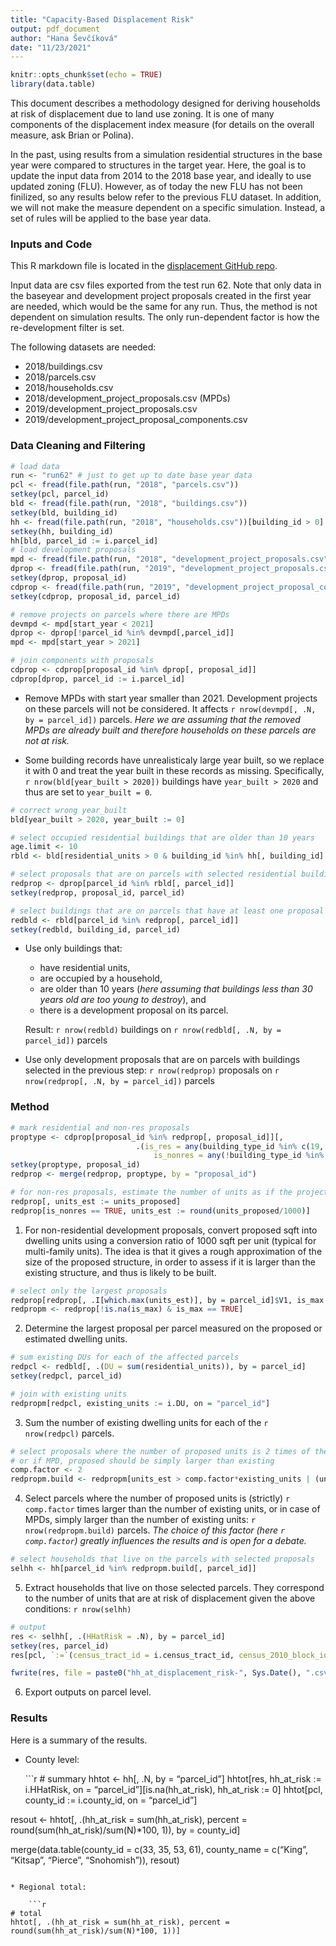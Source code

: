 ```yaml
---
title: "Capacity-Based Displacement Risk"
output: pdf_document
author: "Hana Ševčíková"
date: "11/23/2021"
---
```


```r
knitr::opts_chunk$set(echo = TRUE)
library(data.table)
```

This document describes a methodology designed for deriving households at risk of displacement due to land use zoning. It is one of many components of the displacement index measure (for details on the overall measure, ask Brian or Polina).

In the past, using results from a simulation residential structures in the base year were compared to structures in the target year. Here, the goal is to update the input data from 2014 to the 2018 base year, and ideally to use updated zoning (FLU). However, as of today the new FLU has not been finilized, so any results below refer to the previous FLU dataset. In addition, we will not make the measure dependent on a specific simulation. Instead, a set of rules will be applied to the base year data. 

### Inputs and Code

This R markdown file is located in the [displacement GitHub repo]( https://github.com/psrc/urbansimRtools/blob/master/displacement/displacement_risk.Rmd). 

Input data are csv files exported from the test run 62. Note that only data in the baseyear and development project proposals created in the first year are needed, which would be the same for any run. Thus, the method is not dependent on simulation results. The only run-dependent factor is how the re-development filter is set. 

The following datasets are needed:

* 2018/buildings.csv
* 2018/parcels.csv
* 2018/households.csv
* 2018/development_project_proposals.csv (MPDs)
* 2019/development_project_proposals.csv
* 2019/development_project_proposal_components.csv

### Data Cleaning and Filtering

```r
# load data
run <- "run62" # just to get up to date base year data
pcl <- fread(file.path(run, "2018", "parcels.csv"))
setkey(pcl, parcel_id)
bld <- fread(file.path(run, "2018", "buildings.csv"))
setkey(bld, building_id)
hh <- fread(file.path(run, "2018", "households.csv"))[building_id > 0]
setkey(hh, building_id)
hh[bld, parcel_id := i.parcel_id]
# load development proposals
mpd <- fread(file.path(run, "2018", "development_project_proposals.csv"))
dprop <- fread(file.path(run, "2019", "development_project_proposals.csv"))
setkey(dprop, proposal_id)
cdprop <- fread(file.path(run, "2019", "development_project_proposal_components.csv"))
setkey(cdprop, proposal_id, parcel_id)

# remove projects on parcels where there are MPDs
devmpd <- mpd[start_year < 2021]
dprop <- dprop[!parcel_id %in% devmpd[,parcel_id]]
mpd <- mpd[start_year > 2021]

# join components with proposals
cdprop <- cdprop[proposal_id %in% dprop[, proposal_id]]
cdprop[dprop, parcel_id := i.parcel_id]
```

* Remove MPDs with start year smaller than 2021. Development projects on these parcels will not be considered. It affects `r nrow(devmpd[, .N, by = parcel_id])` parcels. *Here we are assuming that the removed MPDs are already built and therefore households on these parcels are not at risk.*  

* Some building records have unrealisticaly large year built, so we replace it with 0 and treat the year built in these records as missing. Specifically, `r nrow(bld[year_built > 2020])` buildings have `year_built > 2020` and thus are set to `year_built = 0`.

```r
# correct wrong year_built
bld[year_built > 2020, year_built := 0]
```

```r
# select occupied residential buildings that are older than 10 years
age.limit <- 10
rbld <- bld[residential_units > 0 & building_id %in% hh[, building_id] & year_built < (2020 - age.limit)]

# select proposals that are on parcels with selected residential buildings
redprop <- dprop[parcel_id %in% rbld[, parcel_id]]
setkey(redprop, proposal_id, parcel_id)

# select buildings that are on parcels that have at least one proposal
redbld <- rbld[parcel_id %in% redprop[, parcel_id]]
setkey(redbld, building_id, parcel_id)
```

* Use only buildings that:
    * have residential units, 
    * are occupied by a household, 
    * are older than 10 years (*here assuming that buildings less than 30 years old are too young to destroy*), and 
    * there is a development proposal on its parcel.

    Result: `r nrow(redbld)` buildings on `r nrow(redbld[, .N, by = parcel_id])` parcels
    
* Use only development proposals that are on parcels with buildings selected in the previous step: `r nrow(redprop)` proposals on `r nrow(redprop[, .N, by = parcel_id])` parcels

### Method

```r
# mark residential and non-res proposals
proptype <- cdprop[proposal_id %in% redprop[, proposal_id]][, 
                            .(is_res = any(building_type_id %in% c(19, 4, 12)), 
                                is_nonres = any(!building_type_id %in% c(19, 4, 12))), by = proposal_id]
setkey(proptype, proposal_id)
redprop <- merge(redprop, proptype, by = "proposal_id")

# for non-res proposals, estimate the number of units as if the project would be MF residential
redprop[, units_est := units_proposed]
redprop[is_nonres == TRUE, units_est := round(units_proposed/1000)]
```

1. For non-residential development proposals, convert proposed sqft into dwelling units using a conversion ratio of 1000 sqft per unit (typical for multi-family units). The idea is that it gives a rough approximation of the size of the proposed structure, in order to assess if it is larger than the existing structure, and thus is likely to be built. 

```r
# select only the largest proposals
redprop[redprop[, .I[which.max(units_est)], by = parcel_id]$V1, is_max := TRUE]
redpropm <- redprop[!is.na(is_max) & is_max == TRUE]
```

2. Determine the largest proposal per parcel measured on the proposed or estimated dwelling units. 

```r
# sum existing DUs for each of the affected parcels
redpcl <- redbld[, .(DU = sum(residential_units)), by = parcel_id]
setkey(redpcl, parcel_id)

# join with existing units
redpropm[redpcl, existing_units := i.DU, on = "parcel_id"]
```

3. Sum the number of existing dwelling units for each of the `r nrow(redpcl)` parcels.

```r
# select proposals where the number of proposed units is 2 times of the existing units, 
# or if MPD, proposed should be simply larger than existing 
comp.factor <- 2
redpropm.build <- redpropm[units_est > comp.factor*existing_units | (units_est > existing_units & parcel_id %in% mpd[, parcel_id])]
```

4. Select parcels where the number of proposed units is (strictly) `r comp.factor` times  larger than the number of existing units, or in case of MPDs, simply larger than the number of existing units: `r nrow(redpropm.build)` parcels. *The choice of this factor (here `r comp.factor`) greatly influences the results and is open for a debate.*

```r
# select households that live on the parcels with selected proposals
selhh <- hh[parcel_id %in% redpropm.build[, parcel_id]]
```

5. Extract households that live on those selected parcels. They correspond to the number of units that are at risk of displacement given the above conditions: `r nrow(selhh)`

```r
# output
res <- selhh[, .(HHatRisk = .N), by = parcel_id]
setkey(res, parcel_id)
res[pcl, `:=`(census_tract_id = i.census_tract_id, census_2010_block_id = i.census_2010_block_id)]

fwrite(res, file = paste0("hh_at_displacement_risk-", Sys.Date(), ".csv"))
```

6. Export outputs on parcel level.

### Results

Here is a summary of the results.

* County level:

    ```r
# summary
hhtot <- hh[, .N, by = "parcel_id"]
hhtot[res, hh_at_risk := i.HHatRisk, on = "parcel_id"][is.na(hh_at_risk), hh_at_risk := 0]
hhtot[pcl, county_id := i.county_id, on = "parcel_id"]

resout <- hhtot[, .(hh_at_risk = sum(hh_at_risk), percent = round(sum(hh_at_risk)/sum(N)*100, 1)), by = county_id]

merge(data.table(county_id = c(33, 35, 53, 61), county_name = c("King", "Kitsap", "Pierce", "Snohomish")),
                resout)
```

* Regional total:

    ```r
# total
hhtot[, .(hh_at_risk = sum(hh_at_risk), percent = round(sum(hh_at_risk)/sum(N)*100, 1))]
```
